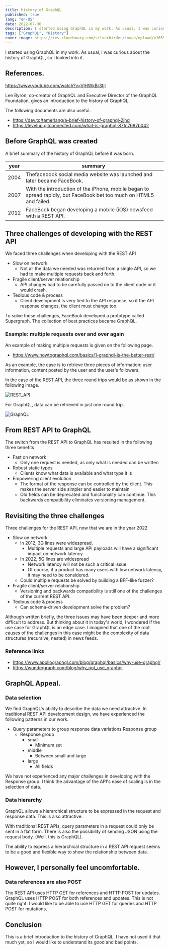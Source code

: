 ```yaml
---
title: History of GraphQL
published: true
lang: "en-US"
date: 2022-07-30
description: I started using GraphQL in my work. As usual, I was curious about the history of GraphQL, so I looked into it.
tags: ["GraphQL", "History"]
cover_image: https://res.cloudinary.com/silverbirder/image/upload/v1659191668/silver-birder.github.io/blog/graphql_logo.png
---
```



I started using GraphQL in my work.
As usual, I was curious about the history of GraphQL, so I looked into it.

## References.

https://www.youtube.com/watch?v=VjHWkBr3tjI

Lee Byron, co-creator of GraphQL and Executive Director of the GraphQL Foundation, gives an introduction to the history of GraphQL.

The following documents are also useful.

- https://dev.to/tamerlang/a-brief-history-of-graphql-2jhd
- https://levelup.gitconnected.com/what-is-graphql-87fc7687b042

## Before GraphQL was created

A brief summary of the history of GraphQL before it was born.

| year | summary                                                                                                             |
| ---- | ------------------------------------------------------------------------------------------------------------------- |
| 2004 | Thefacebook social media website was launched and later became FaceBook.                                            |
| 2007 | With the introduction of the iPhone, mobile began to spread rapidly, but FaceBook bet too much on HTML5 and failed. |
| 2012 | FaceBook began developing a mobile (iOS) newsfeed with a REST API.                                                  |

## Three challenges of developing with the REST API

We faced three challenges when developing with the REST API

- Slow on network
  - Not all the data we needed was returned from a single API, so we had to make multiple requests back and forth.
- Fragile client/server relationship
  - API changes had to be carefully passed on to the client code or it would crash.
- Tedious code & process
  - Client development is very tied to the API response, so if the API response changes, the client must change too.

To solve these challenges, FaceBook developed a prototype called Supergraph.
The collection of best practices became GraphQL.

### Example: multiple requests over and over again

An example of making multiple requests is given on the following page.

- https://www.howtographql.com/basics/1-graphql-is-the-better-rest/

As an example, the case is to retrieve three pieces of information: user information, content posted by the user and the user's followers.

In the case of the REST API, the three round trips would be as shown in the following image.

<Image
  src="https://res.cloudinary.com/silverbirder/image/upload/v1659191676/silver-birder.github.io/blog/rest_api_flow.png"
  width={2078}
  height={1700}
  layout="constrained"
  alt="REST_API"
/>

For GraphQL, data can be retrieved in just one round trip.

<Image
  src="https://res.cloudinary.com/silverbirder/image/upload/v1659191675/silver-birder.github.io/blog/graphql_flow.png"
  width={1566}
  height={946}
  layout="constrained"
  alt="GraphQL"
/>

## From REST API to GraphQL

The switch from the REST API to GraphQL has resulted in the following three benefits

- Fast on network
  - Only one request is needed, as only what is needed can be written
- Robust static types
  - Clients know what data is available and what type it is
- Empowering client evolution
  - The format of the response can be controlled by the client. This makes the server side simpler and easier to maintain
  - Old fields can be deprecated and functionality can continue. This backwards compatibility eliminates versioning management.

## Revisiting the three challenges

Three challenges for the REST API, now that we are in the year 2022

- Slow on network
  - In 2012, 3G lines were widespread.
    - Multiple requests and large API payloads will have a significant impact on network latency
  - In 2022, 5G lines are widespread
    - Network latency will not be such a critical issue
    - Of course, if a product has many users with low network latency, it may need to be considered.
  - Could multiple requests be solved by building a BFF-like fuzzer?
- Fragile client/server relationship
  - Versioning and backwards compatibility is still one of the challenges of the current REST API.
- Tedious code & process
  - Can schema-driven development solve the problem?

Although written briefly, the three issues may have been deeper and more difficult to address.
But thinking about it in today's world, I wondered if the use case for GraphQL is an edge case.
I imagined that one of the root causes of the challenges in this case might be the complexity of data structures (recursive, nested) in news feeds.

### Reference links

- https://www.apollographql.com/blog/graphql/basics/why-use-graphql/
- https://wundergraph.com/blog/why_not_use_graphql

## GraphQL Appeal.

### Data selection

We find GraphQL's ability to describe the data we need attractive.
In traditional REST API development design, we have experienced the following patterns in our work.

- Query parameters to group response data variations Response group
  - Response group
    - small
      - Minimum set
    - middle
      - Between small and large
    - large
      - All fields

We have not experienced any major challenges in developing with the Response group.
I think the advantage of the API's ease of scaling is in the selection of data.

### Data hierarchy

GraphQL allows a hierarchical structure to be expressed in the request and response data.
This is also attractive.

With traditional REST APIs, query parameters in a request could only be sent in a flat form. There is also the possibility of sending JSON using the request body. (Well, this is GraphQL).

The ability to express a hierarchical structure in a REST API request seems to be a good and flexible way to show the relationship between data.

## However, I personally feel uncomfortable.

### Data references are also POST

The REST API uses HTTP GET for references and HTTP POST for updates.
GraphQL uses HTTP POST for both references and updates. This is not quite right.
I would like to be able to use HTTP GET for queries and HTTP POST for mutations.

## Conclusion

This is a brief introduction to the history of GraphQL.
I have not used it that much yet, so I would like to understand its good and bad points.

